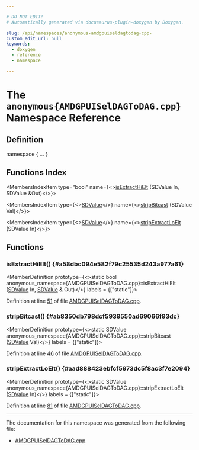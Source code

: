 ```yaml
---

# DO NOT EDIT!
# Automatically generated via docusaurus-plugin-doxygen by Doxygen.

slug: /api/namespaces/anonymous-amdgpuiseldagtodag-cpp-
custom_edit_url: null
keywords:
  - doxygen
  - reference
  - namespace

---
```





# The `anonymous{AMDGPUISelDAGToDAG.cpp}` Namespace Reference

<DoxygenPage pluginConfig={pluginConfig}>



## Definition

<CodeBlock>namespace &#123; ... &#125;</CodeBlock>

## Functions Index

<MembersIndex>

<MembersIndexItem
  type="bool"
  name={<><a href="#a58dbc094e582f79c25535d243a977a61">isExtractHiElt</a> (SDValue In, SDValue &amp;Out)</>}>
</MembersIndexItem>

<MembersIndexItem
  type={<><a href="/docs/api/classes/llvm/sdvalue">SDValue</a></>}
  name={<><a href="#ab8350db798dcf5939550ad69066f93dc">stripBitcast</a> (SDValue Val)</>}>
</MembersIndexItem>

<MembersIndexItem
  type={<><a href="/docs/api/classes/llvm/sdvalue">SDValue</a></>}
  name={<><a href="#aad888423ebfcf5973dc5f8ac3f7e2094">stripExtractLoElt</a> (SDValue In)</>}>
</MembersIndexItem>

</MembersIndex>


<SectionDefinition>

## Functions

### isExtractHiElt() {#a58dbc094e582f79c25535d243a977a61}

<MemberDefinition
  prototype={<>static bool anonymous&#95;namespace&#123;AMDGPUISelDAGToDAG.cpp&#125;::isExtractHiElt (<a href="/docs/api/classes/llvm/sdvalue">SDValue</a> In, <a href="/docs/api/classes/llvm/sdvalue">SDValue</a> &amp; Out)</>}
  labels = {["static"]}>

Definition at line <a href="/docs/api/files/lib/lib/target/lib/target/amdgpu/amdgpuiseldagtodag-cpp/#l00051">51</a> of file <a href="/docs/api/files/lib/lib/target/lib/target/amdgpu/amdgpuiseldagtodag-cpp">AMDGPUISelDAGToDAG.cpp</a>.
</MemberDefinition>

### stripBitcast() {#ab8350db798dcf5939550ad69066f93dc}

<MemberDefinition
  prototype={<>static SDValue anonymous&#95;namespace&#123;AMDGPUISelDAGToDAG.cpp&#125;::stripBitcast (<a href="/docs/api/classes/llvm/sdvalue">SDValue</a> Val)</>}
  labels = {["static"]}>

Definition at line <a href="/docs/api/files/lib/lib/target/lib/target/amdgpu/amdgpuiseldagtodag-cpp/#l00046">46</a> of file <a href="/docs/api/files/lib/lib/target/lib/target/amdgpu/amdgpuiseldagtodag-cpp">AMDGPUISelDAGToDAG.cpp</a>.
</MemberDefinition>

### stripExtractLoElt() {#aad888423ebfcf5973dc5f8ac3f7e2094}

<MemberDefinition
  prototype={<>static SDValue anonymous&#95;namespace&#123;AMDGPUISelDAGToDAG.cpp&#125;::stripExtractLoElt (<a href="/docs/api/classes/llvm/sdvalue">SDValue</a> In)</>}
  labels = {["static"]}>

Definition at line <a href="/docs/api/files/lib/lib/target/lib/target/amdgpu/amdgpuiseldagtodag-cpp/#l00081">81</a> of file <a href="/docs/api/files/lib/lib/target/lib/target/amdgpu/amdgpuiseldagtodag-cpp">AMDGPUISelDAGToDAG.cpp</a>.
</MemberDefinition>

</SectionDefinition>

<hr/>

The documentation for this namespace was generated from the following file:

<ul>
<li><a href="/docs/api/files/lib/lib/target/lib/target/amdgpu/amdgpuiseldagtodag-cpp">AMDGPUISelDAGToDAG.cpp</a></li>
</ul>

</DoxygenPage>
